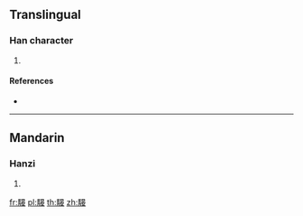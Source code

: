 {{character info/new}}
==Translingual==

===Han character===
{{Han char|rn=187|rad=馬|as=10|sn=20|four=76344|canj=SFAJV}}

# {{defn|Han|sort=馬10}}

====References====
* {{Han ref|kx=1443.080|dkj=44924|dj=1967.120|hdz=74570.050|uh=9A34|ud=39476|bh=F55B|bd=62811}}

----

==Mandarin==

===Hanzi===
{{cmn-hanzi|pin=[[yàn]] ([[yan4]])|wg=yen<sup>4</sup>}}

# {{defn|lang=cmn|sort=馬10}}

[[fr:騴]]
[[pl:騴]]
[[th:騴]]
[[zh:騴]]